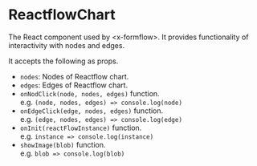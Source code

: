 
<Meta of={ReactflowChartStories} />

# ReactflowChart
The React component used by &lt;x-formflow&gt;.
It provides functionality of interactivity with nodes and edges.

It accepts the following as props.
 * `nodes`:  Nodes of Reactflow chart.
 * `edges`:  Edges of Reactflow chart.
 * `onNodClick(node, nodes, edges)` function.  
   e.g. `(node, nodes, edges) => console.log(node)`
 * `onEdgeClick(edge, nodes, edges)` function.  
   e.g. `(edge, nodes, edges) => console.log(edge)`
 * `onInit(reactFlowInstance)` function.  
   e.g. `instance => console.log(instance)`
 * `showImage(blob)` function.  
   e.g. `blob => console.log(blob)`

<Canvas of={ReactflowChartStories.Primary} />

<Controls />